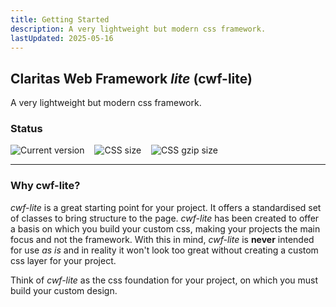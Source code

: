 ```yaml
---
title: Getting Started
description: A very lightweight but modern css framework.
lastUpdated: 2025-05-16
---
```


## Claritas Web Framework _lite_ (cwf-lite)

A very lightweight but modern css framework.

### Status

<div style="display: flex; gap: 1rem;">
  <img
    src="https://badgen.net/badge/Version/1.4.6/green"
    alt="Current version"
    style="margin: 0;"
  />
  <img
    src="https://badgen.net/badge/CSS size/270.30 kB/yellow"
    alt="CSS size"
    style="margin: 0;"
  />
  <img
    src="https://badgen.net/badge/CSS gzip size/24.30 kB/green"
    alt="CSS gzip size"
    style="margin: 0;"
  />
</div>

<hr />

### Why cwf-lite?

_cwf-lite_ is a great starting point for your project. It offers a standardised set of classes to bring structure to the page.
_cwf-lite_ has been created to offer a basis on which you build your custom css, making your projects the main focus and not the framework.
With this in mind, _cwf-lite_ is **never** intended for use _as is_ and in reality it won't look too great without creating a custom css layer for your project.

Think of _cwf-lite_ as the css foundation for your project, on which you must build your custom design.
